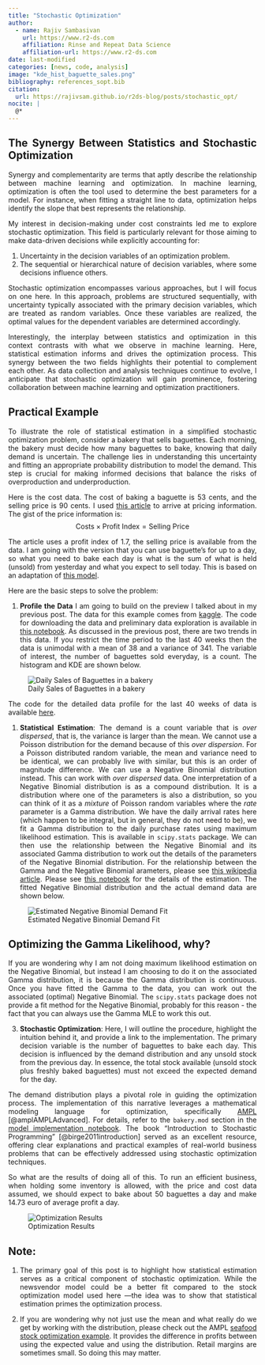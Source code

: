 ```yaml
---
title: "Stochastic Optimization"
author:
  - name: Rajiv Sambasivan 
    url: https://www.r2-ds.com
    affiliation: Rinse and Repeat Data Science
    affiliation-url: https://www.r2-ds.com
date: last-modified
categories: [news, code, analysis]
image: "kde_hist_baguette_sales.png"
bibliography: references_sopt.bib
citation:
  url: https://rajivsam.github.io/r2ds-blog/posts/stochastic_opt/
nocite: |
  @*
---
```


::: {style="text-align: justify"}

# The Synergy Between Statistics and Stochastic Optimization
Synergy and complementarity are terms that aptly describe the relationship between machine learning and optimization. In machine learning, optimization is often the tool used to determine the best parameters for a model. For instance, when fitting a straight line to data, optimization helps identify the slope that best represents the relationship.

My interest in decision-making under cost constraints led me to explore stochastic optimization. This field is particularly relevant for those aiming to make data-driven decisions while explicitly accounting for:

1. Uncertainty in the decision variables of an optimization problem.
2. The sequential or hierarchical nature of decision variables, where some decisions influence others.

Stochastic optimization encompasses various approaches, but I will focus on one here. In this approach, problems are structured sequentially, with uncertainty typically associated with the primary decision variables, which are treated as random variables. Once these variables are realized, the optimal values for the dependent variables are determined accordingly. 

Interestingly, the interplay between statistics and optimization in this context contrasts with what we observe in machine learning. Here, statistical estimation informs and drives the optimization process. This synergy between the two fields highlights their potential to complement each other. As data collection and analysis techniques continue to evolve, I anticipate that stochastic optimization will gain prominence, fostering collaboration between machine learning and optimization practitioners.

## Practical Example
To illustrate the role of statistical estimation in a simplified stochastic optimization problem, consider a bakery that sells baguettes. Each morning, the bakery must decide how many baguettes to bake, knowing that daily demand is uncertain. The challenge lies in understanding this uncertainty and fitting an appropriate probability distribution to model the demand. This step is crucial for making informed decisions that balance the risks of overproduction and underproduction.

Here is the cost data. The cost of baking a baguette is 53 cents, and the selling price is 90 cents. I used [this article](https://www.busbysbakery.com/how-to-price-bread-to-make-profit/) to arrive at pricing information. The gist of the price information is:
$$
\text{Costs} \times \text{Profit Index} = \text{Selling Price}
$$

The article uses a profit index of $1.7$, the selling price is available from the data.
I am going with the version that you can use baguette's for up to a day, so what you need to bake each day is what is the sum of what is held (unsold) from yesterday and what you expect to sell today. This is based on an adaptation of [this model](https://ampl.com/mo-book/notebooks/09/seafood.html).

Here are the basic steps to solve the problem:

1. **Profile the Data**
I am going to build on the preview I talked about in my previous post. The data for this example comes from [kaggle](https://www.kaggle.com/datasets/matthieugimbert/french-bakery-daily-sales). The code for downloading the data and preliminary data exploration is available in [this notebook](../../notebooks/bakery_sales_data.ipynb). As discussed in the previous post, there are two trends in this data. If you restrict the time period to the last $40$ weeks then the data is unimodal with a mean of $38$ and a variance of $341$. The variable of interest, the number of baguettes sold everyday, is a count. The histogram and KDE are shown below.

![Daily Sales of Baguettes in a bakery](kde_hist_baguette_sales.png){fig-align="center"}

The code for the detailed data profile for the last $40$ weeks of data is available [here](../../notebooks/bakery_sales_last_40_weeks.ipynb).



1. **Statistical Estimation**: 
The demand is a count variable that is _over dispersed_, that is, the variance is larger than the mean. We cannot use a Poisson distribution for the demand because of this _over dispersion_. For a Poisson distributed random variable, the mean and variance need to be identical, we can probably live with similar, but this is an order of magnitude difference. We can use a Negative Binomial distribution instead. This can work with _over dispersed_ data. One interpretation of a Negative Binomial distribution is as a compound distribution. It is a distribution where one of the parameters is also a distribution, so you can think of it as a _mixture_ of Poisson random variables where the _rate_ parameter is a Gamma distribution. We have the daily arrival rates here (which happen to be integral, but in general, they do not need to be), we fit a Gamma distribution to the daily purchase rates using maximum likelihood estimation. This is available in `scipy.stats` package. We can then use the relationship between the Negative Binomial and its associated Gamma distribution to work out the details of the parameters of the Negative Binomial distribution. For the relationship between the Gamma and the Negative Binomial arameters, please see [this wikipedia article](https://en.wikipedia.org/wiki/Negative_binomial_distribution#Gamma%E2%80%93Poisson_mixture). Please see [this notebook](../../notebooks/bakery_sales_last_40_weeks.ipynb) for the details of the estimation. The fitted Negative Binomial distribution and the actual demand data are shown below.

![Estimated Negative Binomial Demand Fit](neg_binomial_fit.png){fig-align="center"}

::: {.callout-note appearance="simple"}

## Optimizing the Gamma Likelihood, why?
If you are wondering why I am not doing maximum likelihood estimation on the Negative Binomial, but instead I am choosing to do it on the associated Gamma distribution, it is because the Gamma distribution is continuous. Once you have fitted the Gamma to the data, you can work out the associated (optimal) Negative Binomial. The `scipy.stats` package does not provide a fit method for the Negative Binomial, probably for this reason - the fact that you can always use the Gamma MLE to work this out.
:::

3. **Stochastic Optimization**:
Here, I will outline the procedure, highlight the intuition behind it, and provide a link to the implementation. The primary decision variable is the number of baguettes to bake each day. This decision is influenced by the demand distribution and any unsold stock from the previous day. In essence, the total stock available (unsold stock plus freshly baked baguettes) must not exceed the expected demand for the day.

The demand distribution plays a pivotal role in guiding the optimization process. The implementation of this narrative leverages a mathematical modeling language for optimization, specifically [AMPL](https://ampl.com/) [@amplAMPLAdvanced]. For details, refer to the `bakery.mod` section in the [model implementation notebook](../../notebooks/bakery_stochastic.ipynb). The book "Introduction to Stochastic Programming" [@birge2011introduction] served as an excellent resource, offering clear explanations and practical examples of real-world business problems that can be effectively addressed using stochastic optimization techniques.

So what are the results of doing all of this. To run an efficient business, when holding some inventory is allowed, with the price and cost data assumed, we should expect to bake about $50$ baguettes a day and make $14.73$ euro of average profit a day.

![Optimization Results](opt_results.png){fig-align="center"}

::: {.callout-note appearance="simple"}

## Note:

1. The primary goal of this post is to highlight how statistical estimation serves as a critical component of stochastic optimization. While the newsvendor model could be a better fit compared to the stock optimization model used here —the idea was to show that statistical estimation primes the optimization process. 

2. If you are wondering why not just use the mean and what really do we get by working with the distribution, please check out the AMPL [seafood stock optimization example](https://ampl.com/mo-book/notebooks/09/seafood.html). It provides the difference in profits between using the expected value and using the distribution. Retail margins are sometimes small. So doing this may matter.
:::



 



:::